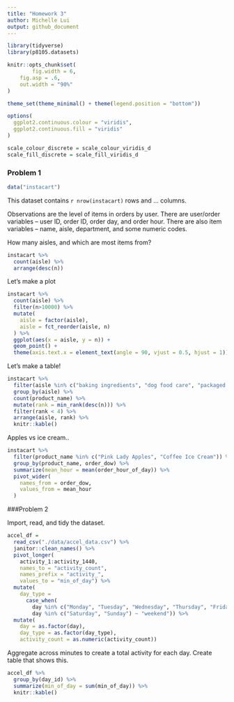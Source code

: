 ```yaml
---
title: "Homework 3"
author: Michelle Lui
output: github_document
---
```


```r
library(tidyverse)
library(p8105.datasets)

knitr::opts_chunk$set(
        fig.width = 6,
    fig.asp = .6,
    out.width = "90%"
)

theme_set(theme_minimal() + theme(legend.position = "bottom"))

options(
  ggplot2.continuous.colour = "viridis",
  ggplot2.continuous.fill = "viridis"
)

scale_colour_discrete = scale_colour_viridis_d
scale_fill_discrete = scale_fill_viridis_d
```

### Problem 1

```r
data("instacart")
```

This dataset contains `r nrow(instacart)` rows and ... columns. 

Observations are the level of items in orders by user. There are user/order variables -- user ID, order ID, order day, and order hour. There are also item variables -- name, aisle, department, and some numeric codes. 

How many aisles, and which are most items from?

```r
instacart %>%
  count(aisle) %>%
  arrange(desc(n))
```

Let's make a plot

```r
instacart %>%
  count(aisle) %>%
  filter(n>10000) %>%
  mutate(
    aisle = factor(aisle),
    aisle = fct_reorder(aisle, n)
  ) %>%
  ggplot(aes(x = aisle, y = n)) +
  geom_point() +
  theme(axis.text.x = element_text(angle = 90, vjust = 0.5, hjust = 1))
```

Let's make a table!

```r
instacart %>%
  filter(aisle %in% c("baking ingredients", "dog food care", "packaged vegetables fruits")) %>%
  group_by(aisle) %>%
  count(product_name) %>%
  mutate(rank = min_rank(desc(n))) %>%
  filter(rank < 4) %>%
  arrange(aisle, rank) %>%
  knitr::kable()
```

Apples vs ice cream..

```r
instacart %>%
  filter(product_name %in% c("Pink Lady Apples", "Coffee Ice Cream")) %>%
  group_by(product_name, order_dow) %>%
  summarize(mean_hour = mean(order_hour_of_day)) %>%
  pivot_wider(
    names_from = order_dow,
    values_from = mean_hour
  )
```

###Problem 2

Import, read, and tidy the dataset.

```r
accel_df = 
  read_csv("./data/accel_data.csv") %>%
  janitor::clean_names() %>%
  pivot_longer(
    activity_1:activity_1440,
    names_to = "activity_count",
    names_prefix = "activity_",
    values_to = "min_of_day") %>%
  mutate(
    day_type = 
      case_when(
        day %in% c("Monday", "Tuesday", "Wednesday", "Thursday", "Friday") ~ "weekday",
        day %in% c("Saturday", "Sunday") ~ "weekend")) %>%
  mutate(
    day = as.factor(day),
    day_type = as.factor(day_type),
    activity_count = as.numeric(activity_count))
```


Aggregate across minutes to create a total activity for each day. Create table that shows this. 

```r
accel_df %>%
  group_by(day_id) %>%
  summarize(min_of_day = sum(min_of_day)) %>%
  knitr::kable()
```




